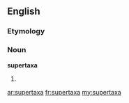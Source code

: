 ==English==

===Etymology===
{{prefix|super|taxa}}

===Noun===
'''supertaxa'''

# {{taxonomy}} {{plural of|[[supertaxon]]}}

[[ar:supertaxa]]
[[fr:supertaxa]]
[[my:supertaxa]]